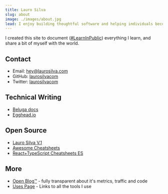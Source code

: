 ```yaml
---
title: Lauro Silva
slug: about
image: ./images/about.jpg
lead: I enjoy building thoughtful software and helping individuals become better programmers.
---
```


I created this site to document ([#LearnInPublic](https://www.swyx.io/writing/learn-in-public/)) everything I learn, and share a bit of myself with the world.

## Contact

- Email: <hey@laurosilva.com>
- GitHub: [laurosilvacom](https://github.com/laurosilvacom)
- Twitter: [laurosilvacom](https://twitter.com/laurosilvacom)

## Technical Writing

- [Beluga docs](https://belugajs.com/docs)
- [Egghead.io](https://github.com/eggheadio-projects)

## Open Source

- [Lauro Silva V.1](https://github.com/laurosilvacom/laurosilvacom)
- [Awesome Cheatsheets](https://awesomecheatsheets.com/)
- [React+TypeScript Cheatsheets ES](https://github.com/typescript-cheatsheets/react-typescript-cheatsheet-es)

## More

- [Open Blog™](/open-blog/) - fully transparent about it's metrics, traffic and code
- [Uses Page](/uses) - Links to all the tools I use
